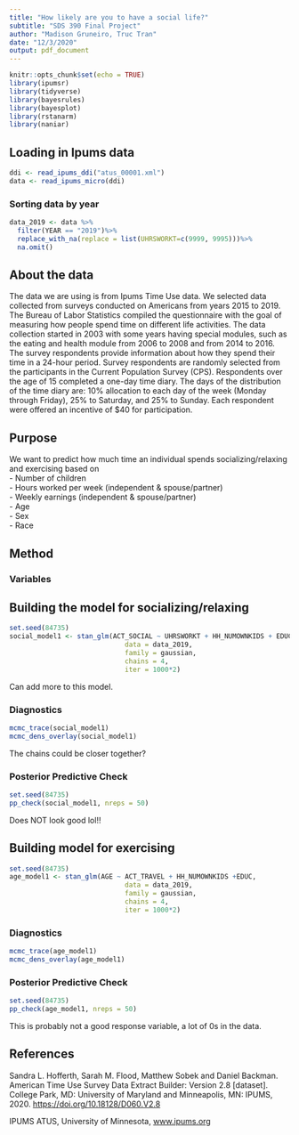 ```yaml
---
title: "How likely are you to have a social life?"
subtitle: "SDS 390 Final Project"
author: "Madison Gruneiro, Truc Tran"
date: "12/3/2020"
output: pdf_document
---
```


```r
knitr::opts_chunk$set(echo = TRUE)
library(ipumsr)
library(tidyverse)
library(bayesrules)
library(bayesplot)
library(rstanarm)
library(naniar)
```

## Loading in Ipums data

```r
ddi <- read_ipums_ddi("atus_00001.xml")
data <- read_ipums_micro(ddi)
```
### Sorting data by year

```r
data_2019 <- data %>%
  filter(YEAR == "2019")%>%
  replace_with_na(replace = list(UHRSWORKT=c(9999, 9995)))%>%
  na.omit()
```


## About the data

The data we are using is from Ipums Time Use data. We selected data collected from surveys conducted on Americans from years 2015 to 2019. The Bureau of Labor Statistics compiled the questionnaire with the goal of measuring how people spend time on different life activities. The data collection started in 2003 with some years having special modules, such as the eating and health module from 2006 to 2008 and from 2014 to 2016. The survey respondents provide information about how they spend their time in a 24-hour period. Survey respondents are randomly selected from the participants in the Current Population Survey (CPS). Respondents over the age of 15 completed a one-day time diary. The days of the distribution of the time diary are: 10% allocation to each day of the week (Monday through Friday), 25% to Saturday, and 25% to Sunday. Each respondent were offered an incentive of $40 for participation.

## Purpose

We want to predict how much time an individual spends socializing/relaxing and exercising based on   
- Number of children  
- Hours worked per week (independent & spouse/partner)   
- Weekly earnings (independent & spouse/partner)  
- Age  
- Sex  
- Race  

## Method

### Variables

## Building the model for socializing/relaxing

```r
set.seed(84735)
social_model1 <- stan_glm(ACT_SOCIAL ~ UHRSWORKT + HH_NUMOWNKIDS + EDUC, 
                             data = data_2019,
                             family = gaussian,
                             chains = 4,
                             iter = 1000*2)
```
Can add more to this model.

### Diagnostics

```r
mcmc_trace(social_model1)
mcmc_dens_overlay(social_model1)
```
The chains could be closer together?

### Posterior Predictive Check

```r
set.seed(84735)
pp_check(social_model1, nreps = 50)
```

Does NOT look good lol!!

## Building model for exercising

```r
set.seed(84735)
age_model1 <- stan_glm(AGE ~ ACT_TRAVEL + HH_NUMOWNKIDS +EDUC, 
                             data = data_2019,
                             family = gaussian,
                             chains = 4,
                             iter = 1000*2)
```

### Diagnostics

```r
mcmc_trace(age_model1)
mcmc_dens_overlay(age_model1)
```

### Posterior Predictive Check

```r
set.seed(84735)
pp_check(age_model1, nreps = 50)
```

This is probably not a good response variable, a lot of 0s in the data.

## References

Sandra L. Hofferth, Sarah M. Flood, Matthew Sobek and Daniel Backman. American Time Use Survey Data Extract Builder: Version 2.8 [dataset]. College Park, MD: University of Maryland and Minneapolis, MN: IPUMS, 2020.
[https://doi.org/10.18128/D060.V2.8](https://doi.org/10.18128/D060.V2.8) 

IPUMS ATUS, University of Minnesota, [www.ipums.org](www.ipums.org)
